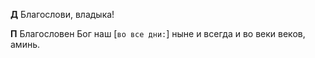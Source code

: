 **Д**  Благослови, владыка!

**П** Благословен Бог наш <R>[</R>`во все дни:`<R>]</R> ныне и всегда и во веки веков, аминь.

